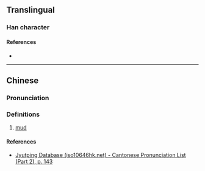 {{character info/new}}
==Translingual==

===Han character===
{{Han char|rn=85|rad=水|as=11|sn=14|four=34114|canj=EDDG|ids=⿰氵埜}}

====References====
* {{Han ref|kx=0646.080|dkj=18144|hdz=31716.050|uh=6F1C|ud=28444|bh=E2B2|bd=58034}}

----

==Chinese==
{{zh-forms}}

===Pronunciation===
{{zh-pron
|m=yě
|c=je5
|mc=
|oc=
|ma=
|cat=n
}}

===Definitions===
{{zh-hanzi}}

# [[mud]]

====References====
*[http://www.iso10646hk.net/jp/document/download.jsp Jyutping Database (iso10646hk.net) - Cantonese Pronunciation List (Part 2), p. 143]
